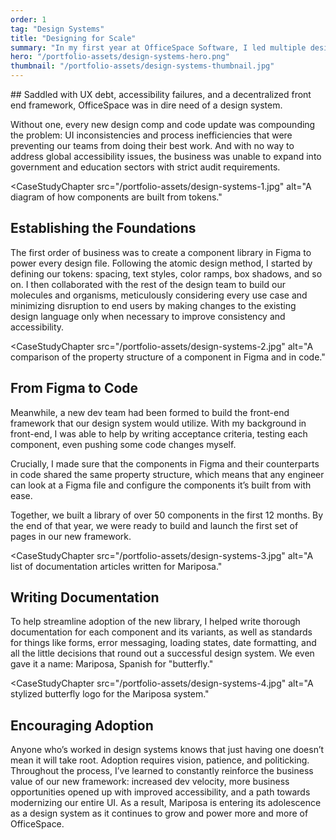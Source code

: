 ```yaml
---
order: 1
tag: "Design Systems"
title: "Designing for Scale"
summary: "In my first year at OfficeSpace Software, I led multiple designers and developers in the process of building a design system where none existed, unlocking new sales segments, tripling development velocity, and setting up a bright future for the 15-year-old product. Meet Mariposa."
hero: "/portfolio-assets/design-systems-hero.png"
thumbnail: "/portfolio-assets/design-systems-thumbnail.jpg"
---
```


<CaseStudyProblemStatement>
## Saddled with UX debt, accessibility failures, and a decentralized front end framework, OfficeSpace was in dire need of a design system.

Without one, every new design comp and code update was compounding the problem: UI inconsistencies and process inefficiencies that were preventing our teams from doing their best work. And with no way to address global accessibility issues, the business was unable to expand into government and education sectors with strict audit requirements.
</CaseStudyProblemStatement>

<CaseStudyChapter
src="/portfolio-assets/design-systems-1.jpg"
alt="A diagram of how components are built from tokens."
>
## Establishing the Foundations
The first order of business was to create a component library in Figma to power every design file. Following the atomic design method, I started by defining our tokens: spacing, text styles, color ramps, box shadows, and so on. I then collaborated with the rest of the design team to build our molecules and organisms, meticulously considering every use case and minimizing disruption to end users by making changes to the existing design language only when necessary to improve consistency and accessibility.
</CaseStudyChapter>

<CaseStudyChapter
src="/portfolio-assets/design-systems-2.jpg"
alt="A comparison of the property structure of a component in Figma and in code."
>
## From Figma to Code
Meanwhile, a new dev team had been formed to build the front-end framework that our design system would utilize. With my background in front-end, I was able to help by writing acceptance criteria, testing each component, even pushing some code changes myself.

Crucially, I made sure that the components in Figma and their counterparts in code shared the same property structure, which means that any engineer can look at a Figma file and configure the components it’s built from with ease.

Together, we built a library of over 50 components in the first 12 months. By the end of that year, we were ready to build and launch the first set of pages in our new framework.
</CaseStudyChapter>

<CaseStudyChapter
src="/portfolio-assets/design-systems-3.jpg"
alt="A list of documentation articles written for Mariposa."
>
## Writing Documentation
To help streamline adoption of the new library, I helped write thorough documentation for each component and its variants, as well as standards for things like forms, error messaging, loading states, date formatting, and all the little decisions that round out a successful design system. We even gave it a name: Mariposa, Spanish for "butterfly."
</CaseStudyChapter>

<CaseStudyChapter
src="/portfolio-assets/design-systems-4.jpg"
alt="A stylized butterfly logo for the Mariposa system."
>
## Encouraging Adoption
Anyone who’s worked in design systems knows that just having one doesn’t mean it will take root. Adoption requires vision, patience, and politicking. Throughout the process, I’ve learned to constantly reinforce the business value of our new framework: increased dev velocity, more business opportunities opened up with improved accessibility, and a path towards modernizing our entire UI. As a result, Mariposa is entering its adolescence as a design system as it continues to grow and power more and more of OfficeSpace.
</CaseStudyChapter>
